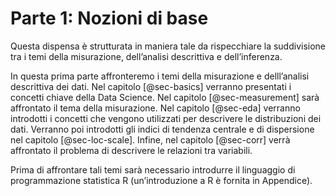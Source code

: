 # Parte 1: Nozioni di base {#sec-key-notions}

Questa dispensa è strutturata in maniera tale da rispecchiare la suddivisione tra i temi della misurazione, dell'analisi descrittiva e dell'inferenza.

In questa prima parte affronteremo i temi della misurazione e delll'analisi descrittiva dei dati. Nel capitolo [@sec-basics] verranno presentati i concetti chiave della Data Science. Nel capitolo [@sec-measurement] sarà affrontato il tema della misurazione. Nel capitolo [@sec-eda] verranno introdotti i concetti che vengono utilizzati per descrivere le distribuzioni dei dati. Verranno poi introdotti gli indici di tendenza centrale e di dispersione nel capitolo [@sec-loc-scale]. Infine, nel capitolo [@sec-corr] verrà affrontato il problema di descrivere le relazioni tra variabili.

Prima di affrontare tali temi sarà necessario introdurre il linguaggio di programmazione statistica R (un'introduzione a R è fornita in Appendice).

<!-- e, nell'ultima parte della dispensa verrà discusso l'argomento più difficile, quello dell'inferenza. Prima di affrontare il secondo tema, l'analisi descrittiva dei dati, sarà necessario introdurre il linguaggio di programmazione statistica R (un'introduzione a R è fornita in Appendice). Inoltre, prima di potere discutere l'inferenza, dovranno essere introdotti i concetti di base della teoria delle probabilità, in quanto l'inferenza non è che l'applicazione della teoria delle probabilità all'analisi dei dati. -->
